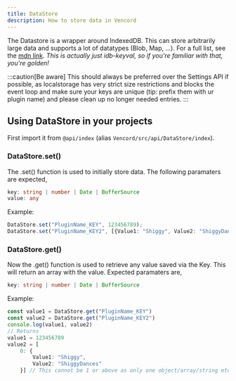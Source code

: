 ```yaml
---
title: DataStore
description: How to store data in Vencord
---
```


The Datastore is a wrapper around IndexedDB. This can store arbitrarily large data and supports a lot of datatypes (Blob, Map, ...). For a full list, see the [mdn link](https://developer.mozilla.org/en-US/docs/Web/API/Web_Workers_API/Structured_clone_algorithm#supported_types). *This is actually just idb-keyval, so if you're familiar with that, you're golden!*

:::caution[Be aware]
This should always be preferred over the Settings API if possible, as localstorage has very strict size restrictions and blocks the event loop and make sure your keys are unique (tip: prefix them with ur plugin name) and please clean up no longer needed entries.
:::

## Using DataStore in your projects

First import it from `@api/index` (alias `Vencord/src/api/DataStore/index`).

### DataStore.set()
The .set() function is used to initially store data. The following paramaters are expected,
```ts
key: string | number | Date | BufferSource
value: any
```
Example:
```ts
DataStore.set("PluginName_KEY", 123456789);
DataStore.set("PluginName_KEY2", [{Value1: "Shiggy", Value2: "ShiggyDances"}]);
```
### DataStore.get()
Now the .get() function is used to retrieve any value saved via the Key. This will return an array with the value. Expected paramaters are,
```ts
key: string | number | Date | BufferSource
```
Example:
```ts
const value1 = DataStore.get("PluginName_KEY")
const value2 = DataStore.get("PluginName_KEY2")
console.log(value1, value2)
// Returns
value1 = 123456789
value2 = [ 
    0: { 
        Value1: "Shiggy", 
        Value2: "ShiggyDances" 
    }] // This cannot be 1 or above as only one object/array/string etc. can be saved.
```